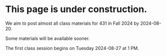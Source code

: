# This page is under construction.

We aim to post almost all class materials for 431 in Fall 2024 by 2024-08-20.

Some materials will be available sooner.

The first class session begins on Tuesday 2024-08-27 at 1 PM.
